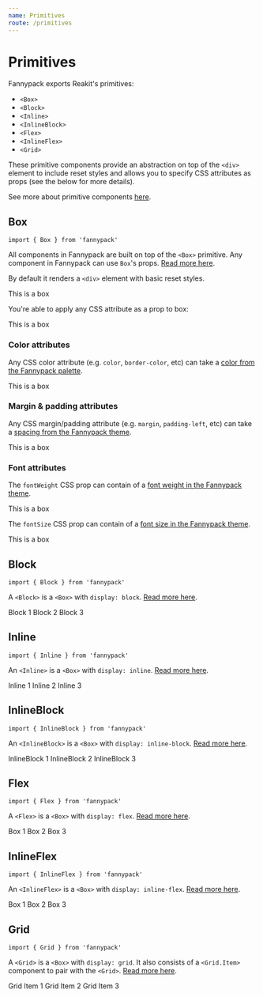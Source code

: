 ```yaml
---
name: Primitives
route: /primitives
---
```



# Primitives

Fannypack exports Reakit's primitives:

- `<Box>`
- `<Block>`
- `<Inline>`
- `<InlineBlock>`
- `<Flex>`
- `<InlineFlex>`
- `<Grid>`

These primitive components provide an abstraction on top of the `<div>` element to include reset styles and allows you to specify CSS attributes as props (see the below for more details).

See more about primitive components [here](https://reakit.io/components/box).

## Box

`import { Box } from 'fannypack'`

All components in Fannypack are built on top of the `<Box>` primitive. Any component in Fannypack can use `Box`'s props. [Read more here](https://reakit.io/components/box).

By default it renders a `<div>` element with basic reset styles.

<Playground>
  <Box>This is a box</Box>
</Playground>

You're able to apply any CSS attribute as a prop to box:

<Playground>
  <Box backgroundColor="primary" color="white" padding="5u">
    This is a box
  </Box>
</Playground>

### Color attributes

Any CSS color attribute (e.g. `color`, `border-color`, etc) can take a [color from the Fannypack palette](/palette#theming).

<Playground>
  <Box backgroundColor="primaryTint" color="primary">
    This is a box
  </Box>
</Playground>

### Margin & padding attributes

Any CSS margin/padding attribute (e.g. `margin`, `padding-left`, etc) can take a [spacing from the Fannypack theme](/styling#layoutthemeconfig).

<Playground>
  <Box backgroundColor="primaryTint" padding="5u">
    This is a box
  </Box>
</Playground>

### Font attributes

The `fontWeight` CSS prop can contain of a [font weight in the Fannypack theme](/styling#fontweightsthemeconfig).

<Playground>
  <Box fontWeight="semibold">This is a box</Box>
</Playground>

The `fontSize` CSS prop can contain of a [font size in the Fannypack theme](/styling#fontsizethemeconfig).

<Playground>
  <Box fontSize="large">This is a box</Box>
</Playground>

## Block

`import { Block } from 'fannypack'`

A `<Block>` is a `<Box>` with `display: block`. [Read more here](https://reakit.io/components/block).

<Playground>
  <Block backgroundColor="primaryTint" padding="5u">
    Block 1
  </Block>
  <Block backgroundColor="successTint" padding="5u">
    Block 2
  </Block>
  <Block backgroundColor="dangerTint" padding="5u">
    Block 3
  </Block>
</Playground>

## Inline

`import { Inline } from 'fannypack'`

An `<Inline>` is a `<Box>` with `display: inline`. [Read more here](https://reakit.io/components/inline).

<Playground>
  <Inline>
    Inline 1
  </Inline>
  <Inline>
    Inline 2
  </Inline>
  <Inline>
    Inline 3
  </Inline>
</Playground>

## InlineBlock

`import { InlineBlock } from 'fannypack'`

An `<InlineBlock>` is a `<Box>` with `display: inline-block`. [Read more here](https://reakit.io/components/inlineblock).

<Playground>
  <InlineBlock backgroundColor="primaryTint" padding="5u">
    InlineBlock 1
  </InlineBlock>
  <InlineBlock backgroundColor="successTint" padding="5u">
    InlineBlock 2
  </InlineBlock>
  <InlineBlock backgroundColor="dangerTint" padding="5u">
    InlineBlock 3
  </InlineBlock>
</Playground>

## Flex

`import { Flex } from 'fannypack'`

A `<Flex>` is a `<Box>` with `display: flex`. [Read more here](https://reakit.io/components/flex).

<Playground>
  <Flex>
    <Box backgroundColor="primaryTint" padding="5u">
      Box 1
    </Box>
    <Box backgroundColor="successTint" padding="5u">
      Box 2
    </Box>
    <Box backgroundColor="dangerTint" padding="5u">
      Box 3
    </Box>
  </Flex>
</Playground>

## InlineFlex

`import { InlineFlex } from 'fannypack'`

An `<InlineFlex>` is a `<Box>` with `display: inline-flex`. [Read more here](https://reakit.io/components/inlineflex).

<Playground>
  <InlineFlex justifyContent="space-evenly" width="100%">
    <Box backgroundColor="primaryTint" padding="5u">
      Box 1
    </Box>
    <Box backgroundColor="successTint" padding="5u">
      Box 2
    </Box>
    <Box backgroundColor="dangerTint" padding="5u">
      Box 3
    </Box>
  </InlineFlex>
</Playground>

## Grid

`import { Grid } from 'fannypack'`

A `<Grid>` is a `<Box>` with `display: grid`. It also consists of a `<Grid.Item>` component to pair with the `<Grid>`. [Read more here](https://reakit.io/components/grid).

<Playground>
  <Grid templateColumns="repeat(2, 1fr)" autoRows="auto" gap="3vw">
    <Grid.Item backgroundColor="primaryTint" padding="5u">
      Grid Item 1
    </Grid.Item>
    <Grid.Item backgroundColor="successTint" padding="5u">
      Grid Item 2
    </Grid.Item>
    <Grid.Item backgroundColor="dangerTint" padding="5u">
      Grid Item 3
    </Grid.Item>
  </Grid>
</Playground>
